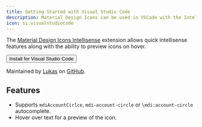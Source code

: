 ```yaml
---
title: Getting Started with Visual Studio Code
description: Material Design Icons can be used in VSCode with the Intellisense extension.
icon: si:visualstudiocode
---
```


The [Material Design Icons Intellisense](https://marketplace.visualstudio.com/items?itemName=lukas-tr.materialdesignicons-intellisense) extension allows quick intellisense features along with the ability to preview icons on hover.

<Button href='https://marketplace.visualstudio.com/items?itemName=lukas-tr.materialdesignicons-intellisense' startIcon='mdi:microsoft-visual-studio-code' variant='contained'>Install for Visual Studio Code</Button>

Maintained by [Lukas](https://github.com/lukas-tr) on [GitHub](https://github.com/lukas-tr/vscode-materialdesignicons-intellisense).

## Features

- Supports `mdiAccountCirlce`, `mdi-account-circle` or `\mdi:account-circle` autocomplete.
- Hover over text for a preview of the icon.
